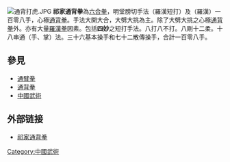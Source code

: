 {{Notability|time=2022-06-22T11:40:13+00:00}}
{{Unreferenced |time=2011-11-14T06:21:14+00:00 }}
[[File:通背打虎.JPG|right]]
'''祁家通背拳'''為[[六合拳|六合拳]]，明堂膀切手法（羅漢短打）及（羅漢）一百零八手，心極[[通背拳|通背拳]]。手法大開大合，大劈大挑為主。除了大劈大挑之心極[[通背拳|通背拳]]外。亦有大量[[羅漢拳|羅漢拳]]因素。包括'''四妙'''之短打手法。八打八不打。八剛十二柔。十八串通（手、掌）法。三十六基本操手和七十二散傳操手，合計一百零八手。

== 參見 ==
*[[通臂拳|通臂拳]]
*[[通背拳|通背拳]]
*[[中國武術|中國武術]]
==外部链接==
* [http://www.tudou.com/programs/view/5GiWJLlcLCM 祁家通背拳]

[[Category:中國武術|Category:中國武術]]
